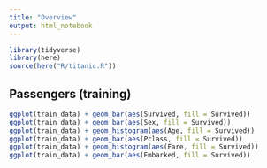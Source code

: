 ```yaml
---
title: "Overview"
output: html_notebook
---
```


```r
library(tidyverse)
library(here)
source(here("R/titanic.R"))
```

## Passengers (training)

```r
ggplot(train_data) + geom_bar(aes(Survived, fill = Survived))
ggplot(train_data) + geom_bar(aes(Sex, fill = Survived))
ggplot(train_data) + geom_histogram(aes(Age, fill = Survived))
ggplot(train_data) + geom_bar(aes(Pclass, fill = Survived))
ggplot(train_data) + geom_histogram(aes(Fare, fill = Survived))
ggplot(train_data) + geom_bar(aes(Embarked, fill = Survived))
```